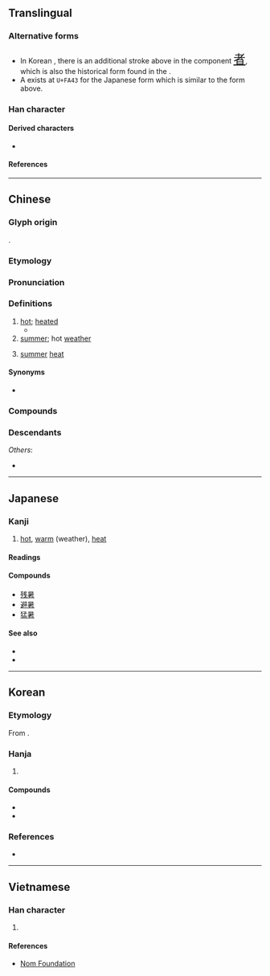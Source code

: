 {{also|署|者}}
{{character info}}
{{character info|0xfa43}}
{{character info|0x2f8cf}}
==Translingual==

===Alternative forms===
* In Korean {{w|hanja}}, there is an additional {{l|mul|丶}} stroke above {{l|mul|日}} in the component <span style="font-size:x-large;" font lang=ko>[[者#Translingual|者]]</span>, which is also the historical form found in the {{w|Kangxi dictionary}}.
* A {{w|CJK Compatibility Ideographs|CJK compatibility ideograph}} exists at <code>U+FA43</code> for the Japanese {{w|kyūjitai}} form which is similar to the form above.

===Han character===
{{Han char|rn=72|rad=日|as=08|ask+=09|sn=12|snk+=13|four=60604|canj=AJKA,AJKI|ids=⿱日者(GHTJV),⿳日⿸耂丶日(K,<code>U+FA43</code>)}}

====Derived characters====
* {{l|mul|[[濐]], [[龧]], [[𮟕]], [[𭿦]], [[𮘼]], [[鱪]], [[𢋂]], [[𦾧]], [[𤻃]]}}

====References====
{{Han ref|kx=0498.130|dkj=14031|dj=0866.110|hdz=21516.020|uh=6691}}
{{Han ref|uh=FA43}}
{{Han ref|uh=2F8CF}}

----

==Chinese==
{{zh-forms}}

===Glyph origin===
{{Han etym}}
{{Han compound|日|者|c1=s|c2=p|ls=psc}}.

===Etymology===
{{rfe|zh}}

===Pronunciation===
{{zh-pron
|m=shǔ
|m-s=su3
|c=syu2
|c-t=si2
|g=xy3
|h=pfs=chhú;gd=cu3
|j=su2
|mb=sṳ̿
|md=sṳ̄
|mn=xm,tw:sú/qz:sír/zz,ph:sí
|mn-t=su2
|w=2sr
|x=xy3
|mc=y
|oc=y
|ma=y
|cat=a,n
}}

===Definitions===
{{zh-hanzi}}

# [[hot]]; [[heated]]
#* {{zh-x|鼓 之 以 雷霆，潤 之 以 風雨，日月 運行，一 寒 一 暑，乾[乾]{qián} 道 成 男，坤 道 成 女。|We have the exciting forces of thunder and lightning; the fertilising influences of wind and rain; and the revolutions of the sun and moon, which give rise to cold and '''warmth'''. The attributes expressed by Qian constitute the male; those expressed by Kun constitute the female.|ref=Yijing}}
# [[summer]]; hot [[weather]]
#: {{zh-co|暑期|'''summer'''time}}
# {{lb|zh|TCM}} [[summer]] [[heat]] {{gl|a cause of illness}}
#: {{zh-co|中{zhòng}暑|to get a heatstroke}}
#: {{zh-co|消暑|to dispel '''summer heat'''}}

====Synonyms====
* {{sense|hot}}
{{zh-syn-saurus|熱}}

===Compounds===
{{zh-der|去暑|徂暑|寒暑|寒來暑往|小暑|伏暑|中暑|大專暑訓|大暑|受暑|再寒暑|寒暑表|寒暑推移|寒耕暑耘|溽暑|蒸暑|浮瓜避暑|暑伏|炎暑|暑修班|暑月|暑期學校|拂暑|盛暑|殘暑|盛暑祁寒|癉暑|暑往寒來|暑歲|祁寒暑雨|暑氣|祁寒溽暑|烈暑|暑期|暑假|消暑|暑來寒往|暑天|暑雨|暑熱|酷暑|觸暑|避暑勝地|繁暑|隆暑|避暑|逭暑|闌暑|處暑|永暑礁|九暑|傷暑|劇暑|午暑|寒往暑來|寒暑針|庚暑|彤暑|抱暑|撐暑|時暑|晝暑|暍暑|暑吏|暑夏|暑夜|暑寒|暑晏|暑暍|暑溽|暑濕|暑病|暑瘧|暑簟|暑絺|暑綌|暑衣|暑門|暑雨祁寒|暑雪|暑魃|梅暑|毒暑|清暑|溫暑|炮暑|烝暑|焦暑|煩暑|熇暑|熟暑|熱暑|熾暑|燠暑|犯暑|秋暑|積暑|虐暑|袢暑|解暑|試暑|謝暑|輕暑|辟暑|辟暑犀|逃暑|逃暑飲|逆暑|遁暑|遊暑|遣暑|避暑山莊|避暑飲|銷暑|陶暑|陽暑|霜暑|餘暑|驅暑|驕暑|驟暑}}

===Descendants===
{{CJKV||しょ}}
''Others'':
* {{desc|hmx-pro|*sji̯ouX|t=warm|bor=1}}

----

==Japanese==
{{ja-kanji forms|&#64067;|c=y}}

===Kanji===
{{ja-kanji|grade=3|rs=日08|kyu=&#64067;}}

# [[hot]], [[warm]] (weather), [[heat]]

====Readings====
{{ja-readings
|goon=しょ<しよ
|kanon=しょ<しよ
|kun=あつ-い
}}

====Compounds====
* [[残暑]]
* [[避暑]]
* [[猛暑]]

====See also====
* {{l|ja|暑い}}
* {{l|ja|暑さ}}

----

==Korean==

===Etymology===
From {{der|ko|ltc|-}} {{ltc-l|暑|id=1}}. {{hanja-hunmong|셔〯|sye|天文#상01B}}

===Hanja===
{{ko-hanja-search}}
{{ko-hanja|덥다|더울|서}}

# {{hanja form of|서|[[hot]]}}

====Compounds====
{{der-top|Compounds}}
* {{ko-l|피서|避暑}}
* {{ko-l|혹서|酷暑}}
{{der-bottom}}

===References===
* {{R:hanjadoc|4673}}

----

==Vietnamese==

===Han character===
{{vi-readings|rs=日08|reading=thử}}

# {{rfdef|vi|sort=日08}}

====References====
* [http://nomfoundation.org/common/nom_details.php?codepoint=6691 Nom Foundation]